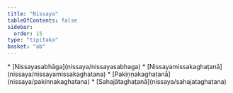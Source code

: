 ```yaml
---
title: "Nissaya"
tableOfContents: false
sidebar:
  order: 15
type: "tipitaka"
basket: "ab"
---
```



<DynamicBreadcrumb />



<TableOfContents>
* [Nissayasabhāga](nissaya/nissayasabhaga)
* [Nissayamissakaghaṭanā](nissaya/nissayamissakaghatana)
* [Pakiṇṇakaghaṭanā](nissaya/pakinnakaghatana)
* [Sahajātaghaṭanā](nissaya/sahajataghatana)
</TableOfContents>